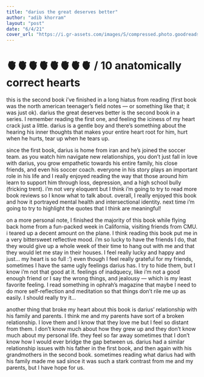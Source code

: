 ```yaml
---
title: "darius the great deserves better"
author: "adib khorram"
layout: "post"
date: "6/4/21"
cover_url: "https://i.gr-assets.com/images/S/compressed.photo.goodreads.com/books/1576517046l/49025767.jpg"
---
```


# 🫀🫀🫀🫀🫀🫀🫀🫀 / 10 anatomically correct hearts

this is the second book i’ve finished in a long hiatus from reading
(first book was the north american teenager’s field notes — or something
like that; it was just ok). darius the great deserves better is the
second book in a series. I remember reading the first one, and feeling
the iciness of my heart crack just a little. darius is a gentle
boy and there’s something about the hearing his inner thoughts that
makes your entire heart root for him, hurt when he hurts, tear up when
he tears up.

since the first book, darius is home from iran and he’s joined the soccer
team. as you watch him navigate new relationships, you
don’t just fall in love with darius, you grow empathetic towards his
entire family, his close friends, and even his soccer coach. everyone in
his story plays an important role in his life and I really enjoyed
reading the way that those around him learn to support him through loss,
depression, and a high school bully (fricking trent). i’m not very
eloquent but I think i’m going to try to read more book reviews so I
know what to talk about. overall, I really enjoyed this book and how it
portrayed mental health and intersectional identity. next time i’m going
to try to highlight the quotes that I think are meaningful!

on a more personal note, I finished the majority of this book while
flying back home from a fun-packed week in California, visiting friends
from CMU. i teared up a decent amount on the plane. I think reading this
book put me in a very bittersweet reflective mood. i’m so lucky to have
the friends I do, that they would give up a whole week of their time to
hang out with me and that they would let me stay in their houses. I feel
really lucky and happy and just… my heart is so full :’) even though I feel
really grateful for my friends, sometimes I have the same ugly feelings
darius has. I try to hide them, but I know i’m not that good at it.
feelings of inadquecy, like i’m not a good enough friend or I say the
wrong things, and jealousy — which is my least favorite feeling. I read
something in ophrah’s magazine that maybe I need to do more
self-reflection and meditation so that things don’t rile me up as
easily. I should really try it…

another thing that broke my heart about
this book is darius’ relationship with his family and parents. I think
me and my parents have sort of a broken relationship. I love them and I
know that they love me but I feel so distant from them. I don’t know
much about how they grew up and they don’t know much about my personal
life. they feel so far away sometimes that I don’t know how I would ever
bridge the gap between us. darius had a similar relationship issues with
his father in the first book, and then again with his grandmothers in
the second book. sometimes reading what darius had with his family made
me sad since it was such a stark contrast from me and my parents, but I
have hope for us.

